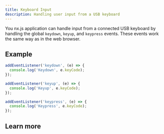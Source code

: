 ```yaml
---
title: Keyboard Input
description: Handling user input from a USB keyboard
---
```


You nx.js application can handle input from a connected USB keyboard
by handling the global `keydown`, `keyup`, and `keypress` events.
These events work the same way as in the web browser.

## Example

```typescript
addEventListener('keydown', (e) => {
  console.log('Keydown', e.keyCode);
});

addEventListener('keyup', (e) => {
  console.log('Keyup', e.keyCode);
});

addEventListener('keypress', (e) => {
  console.log('Keypress', e.keyCode);
});
```

## Learn more

<Cards>
  <Card title="" href="" />
</Cards>
